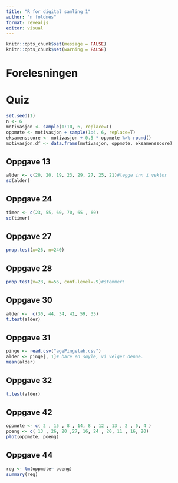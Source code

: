 ```yaml
---
title: "R for digital samling 1"
author: "n foldnes"
format: revealjs
editor: visual
---
```


```r
knitr::opts_chunk$set(message = FALSE)
knitr::opts_chunk$set(warning = FALSE)
```

# Forelesningen


# Quiz


```r
set.seed(1)
n <- 6
motivasjon <- sample(1:10, 6, replace=T)
oppmøte <- motivasjon + sample(1:4, 6, replace=T)
eksamensscore <- motivasjon + 0.5 * oppmøte %>% round()
motivasjon.df <- data.frame(motivasjon, oppmøte, eksamensscore)
```

## Oppgave 13

```r
alder <- c(20, 20, 19, 23, 29, 27, 25, 21)#legge inn i vektor
sd(alder)
```

## Oppgave 24

```r
timer <- c(23, 55, 60, 70, 65 , 60)
sd(timer)
```

## Oppgave 27

```r
prop.test(x=26, n=240)
```

## Oppgave 28

```r
prop.test(x=28, n=56, conf.level=.9)#stemmer!
```

## Oppgave 30

```r
alder <-  c(30, 44, 34, 41, 59, 35)
t.test(alder)
```

## Oppgave 31

```r
pinge <- read.csv("agePingelab.csv")
alder <- pinge[, 1]# bare en søyle, vi velger denne. 
mean(alder)
```

## Oppgave 32

```r
t.test(alder)
```

## Oppgave 42

```r
oppmøte <- c( 2 , 15 , 8 , 14, 8 , 12 , 13 , 2 , 5, 4 )
poeng <- c( 13 , 26, 20 ,27, 16, 24 , 20, 11 , 16, 20)
plot(oppmøte, poeng)
```

## Oppgave 44

```r
reg <- lm(oppmøte~ poeng)
summary(reg)
```
